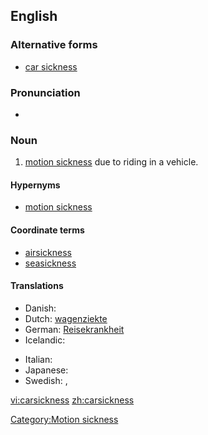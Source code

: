 ==English==

===Alternative forms===
* [[car sickness]]

===Pronunciation===
* {{a|UK}} {{IPA|/ˈkɑː(ɹ)ˌsɪk.nəs/}}

===Noun===
{{en-noun|-}}

# [[motion sickness]] due to riding in a vehicle.

====Hypernyms====
* [[motion sickness]]

====Coordinate terms====
* [[airsickness]]
* [[seasickness]]

====Translations====
{{trans-top|motion sickness due to riding in a vehicle}}
* Danish: {{t|da|køresyge}}
* Dutch: [[wagenziekte]] {{f}}
* German: [[Reisekrankheit]] {{f}}
* Icelandic: {{t|is|bílveiki|f}}
{{trans-mid}}
* Italian: {{t-|it|mal d'auto|m}}
* Japanese: {{t|ja|車酔い|tr=kuruma-yoi}}
* Swedish: {{t|sv|åksjuka}}, {{t|sv|rörelsesjuka}}
{{trans-bottom}}

[[Category:Motion sickness]]

[[vi:carsickness]]
[[zh:carsickness]]